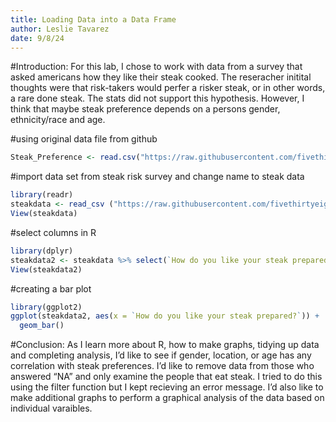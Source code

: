 ```yaml
---
title: Loading Data into a Data Frame 
author: Leslie Tavarez 
date: 9/8/24
---
```


#Introduction: For this lab, I chose to work with data from a survey that asked americans how they like their steak cooked. The reseracher initital thoughts were that risk-takers would perfer a risker steak, or in other words, a rare done steak. The stats did not support this hypothesis. However, I think that maybe steak preference depends on a persons gender, ethnicity/race and age.




#using original data file from github

```r
Steak_Preference <- read.csv("https://raw.githubusercontent.com/fivethirtyeight/data/master/steak-survey/steak-risk-survey.csv")
```





#import data set from steak risk survey and change name to steak data
```r
library(readr)
steakdata <- read_csv ("https://raw.githubusercontent.com/fivethirtyeight/data/master/steak-survey/steak-risk-survey.csv")
View(steakdata)
```



#select columns in R
```r
library(dplyr)
steakdata2 <- steakdata %>% select(`How do you like your steak prepared?`,Gender, Age, `Location (Census Region)`)
View(steakdata2)
```



#creating a bar plot
```r
library(ggplot2)
ggplot(steakdata2, aes(x = `How do you like your steak prepared?`)) +
  geom_bar()
```

#Conclusion: As I learn more about R, how to make graphs, tidying up data and completing analysis, I'd like to see if gender, location, or age has any correlation with steak preferences. I'd like to remove data from those who answered "NA" and only examine the people that eat steak. I tried to do this using the filter function but I kept recieving an error message. I'd also like to make additional graphs to perform a graphical analysis of the data based on individual varaibles.

